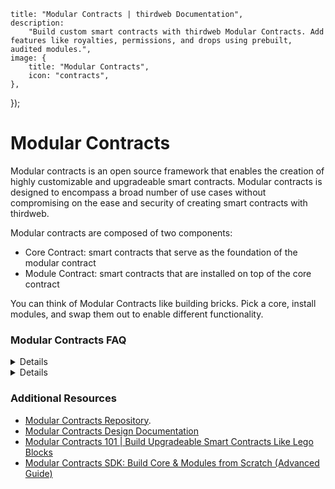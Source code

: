 
	title: "Modular Contracts | thirdweb Documentation",
	description:
		"Build custom smart contracts with thirdweb Modular Contracts. Add features like royalties, permissions, and drops using prebuilt, audited modules.",
	image: {
		title: "Modular Contracts",
		icon: "contracts",
	},
});

# Modular Contracts

Modular contracts is an open source framework that enables the creation of highly customizable and upgradeable smart contracts. Modular contracts is designed to encompass a broad number of use cases without compromising on the ease and security of creating smart contracts with thirdweb.

Modular contracts are composed of two components:

- Core Contract: smart contracts that serve as the foundation of the modular contract
- Module Contract: smart contracts that are installed on top of the core contract

You can think of Modular Contracts like building bricks. Pick a core, install modules, and swap them out to enable different functionality.

<OpenSourceCard title="Modular Contracts" href="https://github.com/thirdweb-dev/modular-contracts" />

### Modular Contracts FAQ

<Details summary="Is Modular Contracts actively maintained by thirdweb?">
Modular Contracts is no longer actively maintained with dedicated engineering resources from thirdweb. However, we are happy to answer questions about the framework and provide support to existing modular contract users.
</Details>

<Details summary="What are modular contracts good for?">
Modular contracts pattern is useful in the context of sharing core or modular contracts with other teams / developers while giving them control over the contract. 
It is useful for creating a contract where you need to upgrade the core contract by adding new functionality through modules. 
</Details>

### Additional Resources

- [Modular Contracts Repository](https://github.com/thirdweb-dev/modular-contracts).
- [Modular Contracts Design Documentation](https://github.com/thirdweb-dev/modular-contracts/blob/dev/design-document.md)
- [Modular Contracts 101 | Build Upgradeable Smart Contracts Like Lego Blocks](https://www.youtube.com/watch?v=4YE0WljSpiQ&t=9s)
- [Modular Contracts SDK: Build Core & Modules from Scratch (Advanced Guide)](https://www.youtube.com/watch?v=ZoOk41y4f_k&t=29s)
